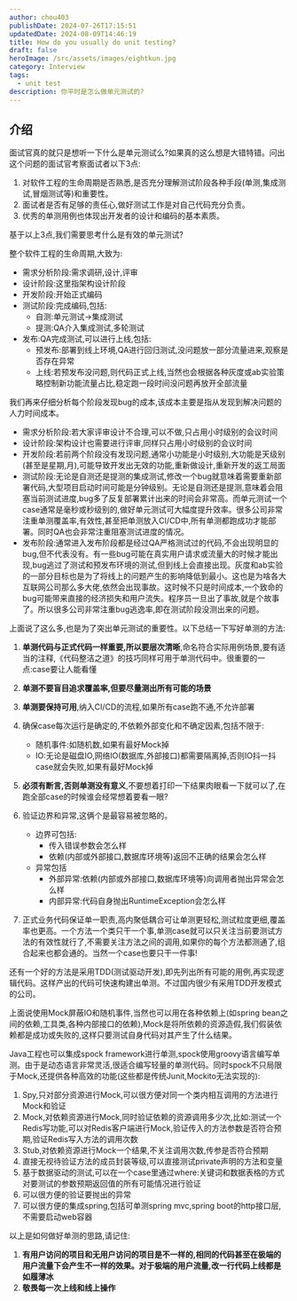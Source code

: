 ```yaml
---
author: chou403
publishDate: 2024-07-26T17:15:51
updatedDate: 2024-08-09T14:46:19
title: How do you usually do unit testing?
draft: false
heroImage: /src/assets/images/eightkun.jpg
category: Interview
tags:
  - unit test
description: 你平时是怎么做单元测试的?
---
```


## 介绍

面试官真的就只是想听一下什么是单元测试么?如果真的这么想是大错特错。问出这个问题的面试官考察面试者以下3点:

1. 对软件工程的生命周期是否熟悉,是否充分理解测试阶段各种手段(单测,集成测试,冒烟测试等)和重要性。
2. 面试者是否有足够的责任心,做好测试工作是对自己代码充分负责。
3. 优秀的单测用例也体现出开发者的设计和编码的基本素质。

基于以上3点,我们需要思考什么是有效的单元测试?

整个软件工程的生命周期,大致为:

- 需求分析阶段:需求调研,设计,评审
- 设计阶段:这里指架构设计阶段
- 开发阶段:开始正式编码
- 测试阶段:完成编码,包括:
  - 自测:单元测试->集成测试
  - 提测:QA介入集成测试,多轮测试
- 发布:QA完成测试,可以进行上线,包括:
  - 预发布:部署到线上环境,QA进行回归测试,没问题放一部分流量进来,观察是否存在异常
  - 上线:若预发布没问题,则代码正式上线,当然也会根据各种灰度或ab实验策略控制新功能流量占比,稳定跑一段时间没问题再放开全部流量

我们再来仔细分析每个阶段发现bug的成本,该成本主要是指从发现到解决问题的人力时间成本。

- 需求分析阶段:若大家评审设计不合理,可以不做,只占用小时级别的会议时间
- 设计阶段:架构设计也需要进行评审,同样只占用小时级别的会议时间
- 开发阶段:若前两个阶段没有发现问题,通常小功能是小时级别,大功能是天级别(甚至是星期,月),可能导致开发出无效的功能,重新做设计,重新开发的返工局面
- 测试阶段:无论是自测还是提测的集成测试,修改一个bug就意味着需要重新部署代码,大型项目启动时间可能是分钟级别。无论是自测还是提测,意味着会阻塞当前测试进度,bug多了反复部署累计出来的时间会非常高。而单元测试一个case通常是毫秒或秒级别的,做好单元测试可大幅度提升效率。很多公司非常注重单测覆盖率,有效性,甚至把单测放入CI/CD中,所有单测都跑成功才能部署。同时QA也会非常注重阻塞测试进度的情况。
- 发布阶段:通常进入发布阶段都是经过QA严格测试过的代码,不会出现明显的bug,但不代表没有。有一些bug可能在真实用户请求或流量大的时候才能出现,bug逃过了测试和预发布环境的测试,但到线上会直接出现。灰度和ab实验的一部分目标也是为了将线上的问题产生的影响降低到最小。这也是为啥各大互联网公司那么多大佬,依然会出现事故。这时候不只是时间成本,一个致命的bug可能带来直接的经济损失和用户流失。程序员一旦出了事故,就是个故事了。所以很多公司非常注重bug逃逸率,即在测试阶段没测出来的问题。

上面说了这么多,也是为了突出单元测试的重要性。以下总结一下写好单测的方法:

1. **单测代码与正式代码一样重要,所以要层次清晰**,命名符合实际用例场景,要有适当的注释,《代码整洁之道》的技巧同样可用于单测代码中。很重要的一点:case要让人能看懂
2. **单测不要盲目追求覆盖率,但要尽量测出所有可能的场景**
3. **单测要保持可用**,纳入CI/CD的流程,如果所有case跑不通,不允许部署
4. 确保case每次运行是确定的,不依赖外部变化和不确定因素,包括不限于:
   - 随机事件:如随机数,如果有最好Mock掉
   - IO:无论是磁盘IO,网络IO(数据库,外部接口)都需要隔离掉,否则IO抖一抖case就会失败,如果有最好Mock掉
5. **必须有断言,否则单测没有意义**,不要想着打印一下结果肉眼看一下就可以了,在跑全部case的时候谁会经常想着要看一眼?
6. 验证边界和异常,这俩个是最容易被忽略的。

   - 边界可包括:
     - 传入错误参数会怎么样
     - 依赖(内部或外部接口,数据库环境等)返回不正确的结果会怎么样
   - 异常包括
     - 外部异常:依赖(内部或外部接口,数据库环境等)向调用者抛出异常会怎么样
     - 内部异常:代码自身抛出RuntimeException会怎么样

7. 正式业务代码保证单一职责,高内聚低耦合可让单测更轻松,测试粒度更细,覆盖率也更高。一个方法一个类只干一个事,单测case就可以只关注当前要测试方法的有效性就行了,不需要关注方法之间的调用,如果你的每个方法都测通了,组合起来也都会通的。当然一个case也要只干一件事!

还有一个好的方法是采用TDD(测试驱动开发),即先列出所有可能的用例,再实现逻辑代码。这样产出的代码可快速构建出单测。不过国内很少有采用TDD开发模式的公司。

上面说使用Mock屏蔽IO和随机事件,当然也可以用在各种依赖上(如spring bean之间的依赖,工具类,各种内部接口的依赖),Mock是将所依赖的资源造假,我们假装依赖都是成功或失败的,这样只要测试自身代码对其产生了什么结果。

Java工程也可以集成spock framework进行单测,spock使用groovy语言编写单测。由于是动态语言非常灵活,很适合编写轻量的单测代码。同时spock不只局限于Mock,还提供各种高效的功能(这些都是传统Junit,Mockito无法实现的):

1. Spy,只对部分资源进行Mock,可以很方便对同一个类内相互调用的方法进行Mock和验证
2. Mock,对依赖资源进行Mock,同时验证依赖的资源调用多少次,比如:测试一个Redis写功能,可以对Redis客户端进行Mock,验证传入的方法参数是否符合预期,验证Redis写入方法的调用次数
3. Stub,对依赖资源进行Mock一个结果,不关注调用次数,传参是否符合预期
4. 直接无视待验证方法的成员封装等级,可以直接测试private声明的方法和变量
5. 基于数据驱动的测试,可以在一个case里通过where:关键词和数据表格的方式对要测试的参数预期返回值的所有可能情况进行验证
6. 可以很方便的验证要抛出的异常
7. 可以很方便的集成spring,包括可单测spring mvc,spring boot的http接口层,不需要启动web容器

以上是如何做好单测的思路,请记住:

1. **有用户访问的项目和无用户访问的项目是不一样的,相同的代码甚至在极端的用户流量下会产生不一样的效果。对于极端的用户流量,改一行代码上线都是如履薄冰**
2. **敬畏每一次上线和线上操作**
